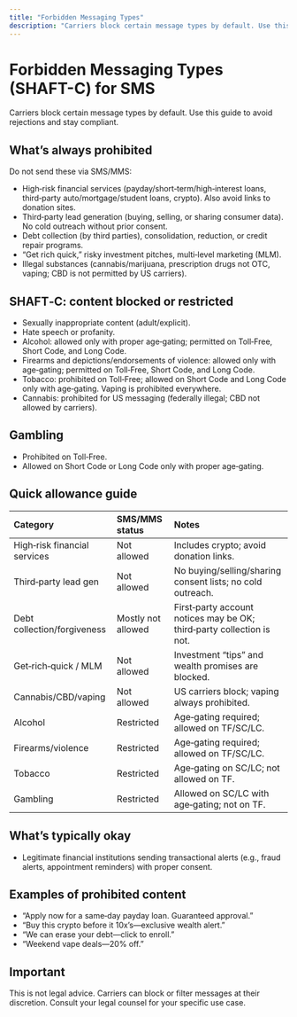 ```yaml
---
title: "Forbidden Messaging Types"
description: "Carriers block certain message types by default. Use this guide to avoid rejections and stay compliant."
---
```


# Forbidden Messaging Types (SHAFT-C) for SMS

Carriers block certain message types by default. Use this guide to avoid rejections and stay compliant.

## What’s always prohibited

Do not send these via SMS/MMS:

- High‑risk financial services (payday/short‑term/high‑interest loans, third‑party auto/mortgage/student loans, crypto). Also avoid links to donation sites.
- Third‑party lead generation (buying, selling, or sharing consumer data). No cold outreach without prior consent.
- Debt collection (by third parties), consolidation, reduction, or credit repair programs. 
- “Get rich quick,” risky investment pitches, multi‑level marketing (MLM).
- Illegal substances (cannabis/marijuana, prescription drugs not OTC, vaping; CBD is not permitted by US carriers). 

## SHAFT‑C: content blocked or restricted

- Sexually inappropriate content (adult/explicit).
- Hate speech or profanity.
- Alcohol: allowed only with proper age‑gating; permitted on Toll‑Free, Short Code, and Long Code.
- Firearms and depictions/endorsements of violence: allowed only with age‑gating; permitted on Toll‑Free, Short Code, and Long Code.
- Tobacco: prohibited on Toll‑Free; allowed on Short Code and Long Code only with age‑gating. Vaping is prohibited everywhere.
- Cannabis: prohibited for US messaging (federally illegal; CBD not allowed by carriers).

## Gambling

- Prohibited on Toll‑Free.
- Allowed on Short Code or Long Code only with proper age‑gating.

## Quick allowance guide

| Category                     | SMS/MMS status     | Notes                                                                 |
| :--------------------------- | :----------------- | :-------------------------------------------------------------------- |
| High‑risk financial services | Not allowed        | Includes crypto; avoid donation links.                                |
| Third‑party lead gen         | Not allowed        | No buying/selling/sharing consent lists; no cold outreach.            |
| Debt collection/forgiveness  | Mostly not allowed | First‑party account notices may be OK; third‑party collection is not. |
| Get‑rich‑quick / MLM         | Not allowed        | Investment “tips” and wealth promises are blocked.                    |
| Cannabis/CBD/vaping          | Not allowed        | US carriers block; vaping always prohibited.                          |
| Alcohol                      | Restricted         | Age‑gating required; allowed on TF/SC/LC.                             |
| Firearms/violence            | Restricted         | Age‑gating required; allowed on TF/SC/LC.                             |
| Tobacco                      | Restricted         | Age‑gating on SC/LC; not allowed on TF.                               |
| Gambling                     | Restricted         | Allowed on SC/LC with age‑gating; not on TF.                          |

## What’s typically okay

- Legitimate financial institutions sending transactional alerts (e.g., fraud alerts, appointment reminders) with proper consent.

## Examples of prohibited content

- “Apply now for a same‑day payday loan. Guaranteed approval.” 
- “Buy this crypto before it 10x’s—exclusive wealth alert.” 
- “We can erase your debt—click to enroll.” 
- “Weekend vape deals—20% off.”

## Important

This is not legal advice. Carriers can block or filter messages at their discretion. Consult your legal counsel for your specific use case. 